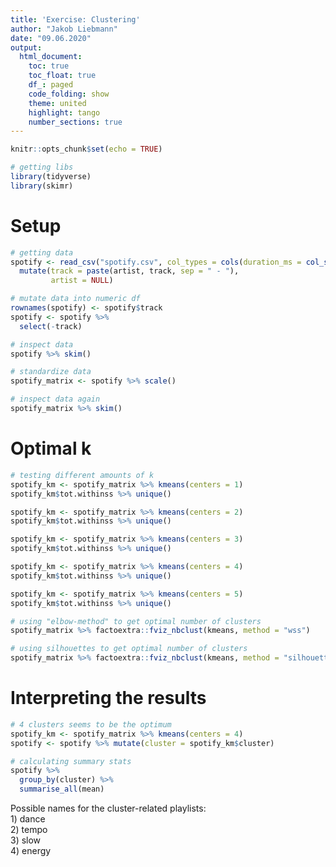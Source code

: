 ```yaml
---
title: 'Exercise: Clustering'
author: "Jakob Liebmann"
date: "09.06.2020"
output: 
  html_document:
    toc: true
    toc_float: true
    df_: paged
    code_folding: show  
    theme: united
    highlight: tango
    number_sections: true
---
```


```r
knitr::opts_chunk$set(echo = TRUE)

# getting libs
library(tidyverse)
library(skimr)

```

# Setup
```r
# getting data
spotify <- read_csv("spotify.csv", col_types = cols(duration_ms = col_skip()))  %>%
  mutate(track = paste(artist, track, sep = " - "),
         artist = NULL)

# mutate data into numeric df
rownames(spotify) <- spotify$track
spotify <- spotify %>%
  select(-track)

# inspect data
spotify %>% skim()

# standardize data
spotify_matrix <- spotify %>% scale()

# inspect data again
spotify_matrix %>% skim()
```



# Optimal k
```r
# testing different amounts of k
spotify_km <- spotify_matrix %>% kmeans(centers = 1)
spotify_km$tot.withinss %>% unique()

spotify_km <- spotify_matrix %>% kmeans(centers = 2)
spotify_km$tot.withinss %>% unique()

spotify_km <- spotify_matrix %>% kmeans(centers = 3)
spotify_km$tot.withinss %>% unique()

spotify_km <- spotify_matrix %>% kmeans(centers = 4)
spotify_km$tot.withinss %>% unique()

spotify_km <- spotify_matrix %>% kmeans(centers = 5)
spotify_km$tot.withinss %>% unique()

# using "elbow-method" to get optimal number of clusters
spotify_matrix %>% factoextra::fviz_nbclust(kmeans, method = "wss")

# using silhouettes to get optimal number of clusters
spotify_matrix %>% factoextra::fviz_nbclust(kmeans, method = "silhouette")
```

# Interpreting the results
```r
# 4 clusters seems to be the optimum
spotify_km <- spotify_matrix %>% kmeans(centers = 4)
spotify <- spotify %>% mutate(cluster = spotify_km$cluster)

# calculating summary stats
spotify %>%
  group_by(cluster) %>%
  summarise_all(mean)
```

Possible names for the cluster-related playlists:  
1) dance  
2) tempo  
3) slow  
4) energy
